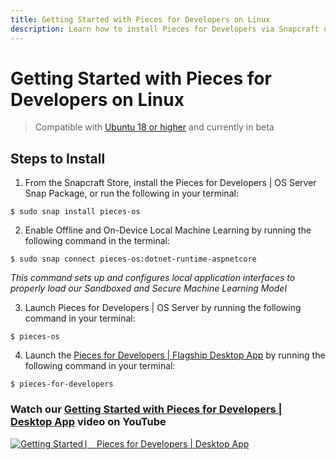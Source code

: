```yaml
---
title: Getting Started with Pieces for Developers on Linux
description: Learn how to install Pieces for Developers via Snapcraft or by using shell/bash.
---
```


# Getting Started with Pieces for Developers on Linux
> Compatible with <a href="{{ links.installation.ubuntu_versions }}">Ubuntu 18 or higher</a> and currently in beta

## Steps to Install

1. From the Snapcraft Store, install the Pieces for Developers | OS Server Snap Package, or run the following in your terminal:
```shell
$ sudo snap install pieces-os
```

2. Enable Offline and On-Device Local Machine Learning by running the following command in the terminal:
```shell
$ sudo snap connect pieces-os:dotnet-runtime-aspnetcore
```
_This command sets up and configures local application interfaces to properly load our Sandboxed and Secure Machine Learning Model_

3. Launch Pieces for Developers | OS Server by running the following command in your terminal:
```shell
$ pieces-os
```

4. Launch the <a href="{{ links.website.home }}">Pieces for Developers | Flagship Desktop App</a> by running the following command in your terminal:
```shell
$ pieces-for-developers
```

### Watch our <a href="{{ links.videos.getting_started_desktop }}">Getting Started with Pieces for Developers | Desktop App</a> video on YouTube
[![Getting Started ⎸ Pieces for Developers | Desktop App](https://storage.googleapis.com/pieces_static_resources/pfd_wiki/MEET_PIECES.png)](https://youtu.be/bczfW9wk8Bo)
